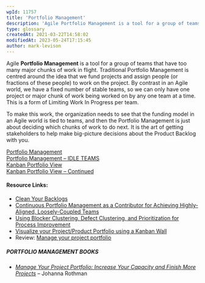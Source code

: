 ```yaml
---
wpId: 11757
title: 'Portfolio Management'
description: 'Agile Portfolio Management is a tool for a group of teams that have too many major chunks of work in flight. Traditional Portfolio Management is centred around the idea that we fund projects and assign people (or fractions of these people) to work on the project. By contrast in an Agile world, we have a ...'
type: glossary
createdAt: 2021-03-22T14:58:02
modifiedAt: 2023-05-24T17:15:45
author: mark-levison
---
```



Agile **Portfolio Management** is a tool for a group of teams that have too many major chunks of work in flight. Traditional Portfolio Management is centred around the idea that we fund projects and assign people (or fractions of these people) to work on the project. By contrast in an Agile world, we have a fixed number of stable teams, so we can only have one project or major chunk of work being worked on by any one team at a time. This is a form of Limiting Work In Progress per team.

To make this work, the organization needs to see that the funding model in an Agile world is tied to teams, and then the Portfolio Management is just about deciding which chunks of work to do next. It is the art of getting stakeholders to help make big-picture decisions about the Product Backlog with you.

[Portfolio Management](/blog/portfolio-management.html)  
[Portfolio Management – IDLE TEAMS](/blog/portfolio-management-idle-teams.html)  
[Kanban Portfolio View](/blog/kanban-portfolio-view.html)  
[Kanban Portfolio View – Continued](/blog/kanban-portfolio-view-continued.html)

#### Resource Links:

*   [Clean Your Backlogs](https://www.jrothman.com/mpd/2019/06/clean-your-backlogs/)
*   [Continuous Portfolio Management as a Contributor for Achieving Highly-Aligned, Loosely-Coupled Teams](https://www.infoq.com/articles/continuous-portfolio-management/)
*   [Using Blocker Clustering, Defect Clustering, and Prioritization for Process Improvement](https://www.infoq.com/articles/blockers-defects-process-improvement/)
*   [Visualize your Project/Product Portfolio using a Kanban Wall](https://brodzinski.com/2011/11/project-portfolio-kanban.html)
*   Review: [Manage your project portfolio](https://hennyportman.wordpress.com/2017/10/18/review-manage-your-project-portfolio/)

##### PORTFOLIO MANAGEMENT BOOKS

*   _[Manage Your Project Portfolio: Increase Your Capacity and Finish More Projects](https://www.amazon.com/Manage-Your-Project-Portfolio-Increase/dp/1680501755/ref=dp_ob_title_bk/&tag=notesfromatoo-20)_ – Johanna Rothman